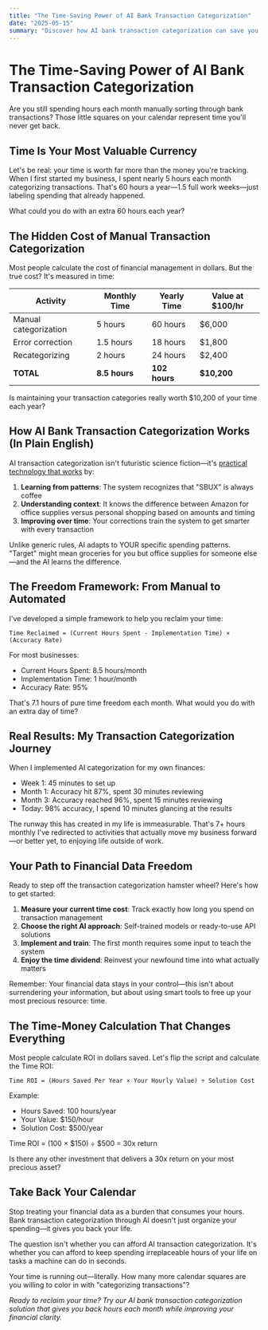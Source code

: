 ```yaml
---
title: "The Time-Saving Power of AI Bank Transaction Categorization"
date: "2025-05-15"
summary: "Discover how AI bank transaction categorization can save you hours each month and why your time is your most valuable currency."
---
```


# The Time-Saving Power of AI Bank Transaction Categorization

Are you still spending hours each month manually sorting through bank transactions? Those little squares on your calendar represent time you'll never get back.

## Time Is Your Most Valuable Currency

Let's be real: your time is worth far more than the money you're tracking. When I first started my business, I spent nearly 5 hours each month categorizing transactions. That's 60 hours a year—1.5 full work weeks—just labeling spending that already happened.

What could you do with an extra 60 hours each year?

## The Hidden Cost of Manual Transaction Categorization

Most people calculate the cost of financial management in dollars. But the true cost? It's measured in time:

| Activity | Monthly Time | Yearly Time | Value at $100/hr |
|----------|--------------|-------------|------------------|
| Manual categorization | 5 hours | 60 hours | $6,000 |
| Error correction | 1.5 hours | 18 hours | $1,800 |
| Recategorizing | 2 hours | 24 hours | $2,400 |
| **TOTAL** | **8.5 hours** | **102 hours** | **$10,200** |

Is maintaining your transaction categories really worth $10,200 of your time each year?

## How AI Bank Transaction Categorization Works (In Plain English)

AI transaction categorization isn't futuristic science fiction—it's [practical technology that works](/blog/ml-explained-bank-transaction-categorization) by:

1. **Learning from patterns**: The system recognizes that "SBUX" is always coffee
2. **Understanding context**: It knows the difference between Amazon for office supplies versus personal shopping based on amounts and timing
3. **Improving over time**: Your corrections train the system to get smarter with every transaction

Unlike generic rules, AI adapts to YOUR specific spending patterns. "Target" might mean groceries for you but office supplies for someone else—and the AI learns the difference.

## The Freedom Framework: From Manual to Automated

I've developed a simple framework to help you reclaim your time:

```
Time Reclaimed = (Current Hours Spent - Implementation Time) × (Accuracy Rate)
```

For most businesses:
- Current Hours Spent: 8.5 hours/month
- Implementation Time: 1 hour/month
- Accuracy Rate: 95%

That's 7.1 hours of pure time freedom each month. What would you do with an extra day of time?

## Real Results: My Transaction Categorization Journey

When I implemented AI categorization for my own finances:
- Week 1: 45 minutes to set up
- Month 1: Accuracy hit 87%, spent 30 minutes reviewing
- Month 3: Accuracy reached 96%, spent 15 minutes reviewing
- Today: 98% accuracy, I spend 10 minutes glancing at the results

The runway this has created in my life is immeasurable. That's 7+ hours monthly I've redirected to activities that actually move my business forward—or better yet, to enjoying life outside of work.

## Your Path to Financial Data Freedom

Ready to step off the transaction categorization hamster wheel? Here's how to get started:

1. **Measure your current time cost**: Track exactly how long you spend on transaction management
2. **Choose the right AI approach**: Self-trained models or ready-to-use API solutions
3. **Implement and train**: The first month requires some input to teach the system
4. **Enjoy the time dividend**: Reinvest your newfound time into what actually matters

Remember: Your financial data stays in your control—this isn't about surrendering your information, but about using smart tools to free up your most precious resource: time.

## The Time-Money Calculation That Changes Everything

Most people calculate ROI in dollars saved. Let's flip the script and calculate the Time ROI:

```
Time ROI = (Hours Saved Per Year × Your Hourly Value) ÷ Solution Cost
```

Example:
- Hours Saved: 100 hours/year
- Your Value: $150/hour
- Solution Cost: $500/year

Time ROI = (100 × $150) ÷ $500 = 30x return

Is there any other investment that delivers a 30x return on your most precious asset?

## Take Back Your Calendar

Stop treating your financial data as a burden that consumes your hours. Bank transaction categorization through AI doesn't just organize your spending—it gives you back your life.

The question isn't whether you can afford AI transaction categorization. It's whether you can afford to keep spending irreplaceable hours of your life on tasks a machine can do in seconds.

Your time is running out—literally. How many more calendar squares are you willing to color in with "categorizing transactions"?

*Ready to reclaim your time? Try our AI bank transaction categorization solution that gives you back hours each month while improving your financial clarity.* 